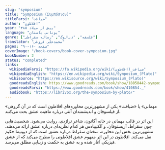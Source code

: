 ```yaml
---
slug: "symposium"
title: "Symposium (Συμπόσιον)"
titleFarsi: "ضیافت"
author: "افلاطون"
year: "۳۸۵ پیش از میلاد"
language: "یونانی باستان"
genre: ["فلسفه", "دیالوگ", "رساله سقراطی"]
translator: "محمدعلی فروغی"
pages: "۹۰-۱۶۰ صفحه"
coverImage: "/book-covers/book-cover-symposium.jpg"
bookNumber: 2
status: "completed"
links:
  wikipediaFarsi: "https://fa.wikipedia.org/wiki/ضیافت_(افلاطون)"
  wikipediaEnglish: "https://en.wikipedia.org/wiki/Symposium_(Plato)"
  wikisource: "https://en.wikisource.org/wiki/Symposium_(Plato)"
  goodreadsEnglish: https://www.goodreads.com/book/show/18858442-symposium"
  goodreadsFarsi: "https://www.goodreads.com/book/show/410854._"
  audiobook: "https://librivox.org/the-symposium-by-plato/"
---
```


«مهمانی» یا «ضیافت» یکی از مشهورترین محاوره‌های افلاطون است که در آن گروهی از فیلسوفان و اندیشمندان آتنی درباره ماهیت عشق بحث می‌کنند.

این اثر در قالب مهمانی در خانه آگاتون، شاعر تراژدی، روایت می‌شود. شخصیت‌هایی چون سقراط، آریستوفان، و آلکیبیادس هر کدام نظریه‌ای درباره عشق ارائه می‌دهند. مشهورترین بخش این محاوره، سخنان سقراط درباره عشق است که از دیوتیما حکیم نقل می‌کند. افلاطون در این اثر مفهوم عشق افلاطونی را مطرح می‌کند که از عشق فیزیکی آغاز شده و به عشق به حکمت و زیبایی مطلق می‌رسد.
